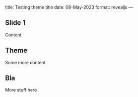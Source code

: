 title: Testing theme title
date: 08-May-2023
format:
  revealjs
---

## Slide 1

Content

## Theme

Some more content

## Bla

More stuff here

